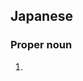==Japanese==
{{ja-kanjitab|友|里|恵}}

===Proper noun===
{{ja-pos|proper|ゆりえ}}

# {{given name|female|lang=ja|sort=ゆりえ}}